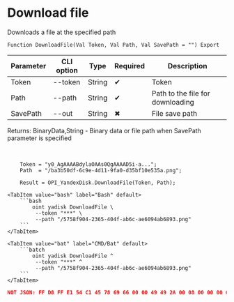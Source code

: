 ﻿---
sidebar_position: 7
---


# Download file
 Downloads a file at the specified path



`Function DownloadFile(Val Token, Val Path, Val SavePath = "") Export`

  | Parameter | CLI option | Type | Required | Description |
  |-|-|-|-|-|
  | Token | --token | String | &#x2714; | Token |
  | Path | --path | String | &#x2714; | Path to the file for downloading |
  | SavePath | --out | String | &#x2716; | File save path |

  
  Returns:  BinaryData,String - Binary data or file path when SavePath parameter is specified

<br/>




```bsl title="1C:Enterprise/OneScript code example"
    Token = "y0_AgAAAABdylaOAAs0QgAAAAD5i-a...";
    Path  = "/ba3b50df-6c9e-4d11-9fa0-d35bf10e535a.png";

    Result = OPI_YandexDisk.DownloadFile(Token, Path);
```
 

 <Tabs>
  
    <TabItem value="bash" label="Bash" default>
        ```bash
            oint yadisk DownloadFile \
             --token "***" \
             --path "/5758f904-2365-404f-ab6c-ae6094ab6893.png"
        ```
    </TabItem>
  
    <TabItem value="bat" label="CMD/Bat" default>
        ```batch
            oint yadisk DownloadFile ^
             --token "***" ^
             --path "/5758f904-2365-404f-ab6c-ae6094ab6893.png"
        ```
    </TabItem>
</Tabs>


```json title="Result"
NOT JSON: FF D8 FF E1 54 C1 45 78 69 66 00 00 49 49 2A 00 08 00 00 00 0B 00 0E 01 02 00 20 00 00 00 92 00 00 00 0F 01 02 00 05 00 00 00 B2 00 00 00 10 01 02 00 07 00 00 00 B8 00 00 00 12 01 03 00 01 00…
```
